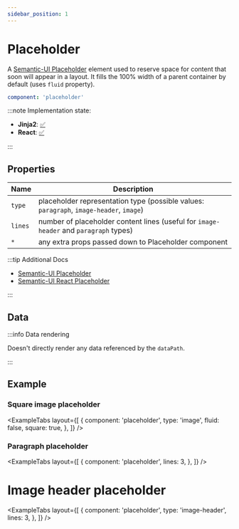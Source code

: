 ```yaml
---
sidebar_position: 1
---
```



# Placeholder

A [Semantic-UI Placeholder](https://semantic-ui.com/elements/placeholder.html#/definition) element
used to reserve space for content that soon will appear in a layout. It fills the 100% width
of a parent container by default (uses `fluid` property).

```yaml
component: 'placeholder'
```

:::note Implementation state:

- **Jinja2**: [✅](https://github.com/oarepo/oarepo-ui/blob/invenio-3.5-jinja/oarepo_ui/templates/oarepo_ui/components/components.html.jinja2#L33)
- **React**: [✅](https://github.com/oarepo/react-generative-ui/blob/master/src/components/Placeholder.tsx)

:::

## Properties

| Name    | Description                                                                             |
| ------- | --------------------------------------------------------------------------------------- |
| `type`  | placeholder representation type (possible values: `paragraph`, `image-header`, `image`) |
| `lines` | number of placeholder content lines (useful for `image-header` and `paragraph` types)   |
| `*`     | any extra props passed down to Placeholder component                                    |

:::tip Additional Docs

- [Semantic-UI Placeholder](https://semantic-ui.com/elements/placeholder.html#/definition)
- [Semantic-UI React Placeholder](https://react.semantic-ui.com/elements/placeholder/)

:::

## Data

:::info Data rendering

Doesn't directly render any data referenced by the `dataPath`.

:::

## Example

### Square image placeholder

<ExampleTabs
  layout={[
    {
      component: 'placeholder',
      type: 'image',
      fluid: false,
      square: true,
    },
  ]}
/>

### Paragraph placeholder

<ExampleTabs
  layout={[
    {
      component: 'placeholder',
      lines: 3,
    },
  ]}
/>

# Image header placeholder

<ExampleTabs
  layout={[
    {
      component: 'placeholder',
      type: 'image-header',
      lines: 3,
    },
  ]}
/>

